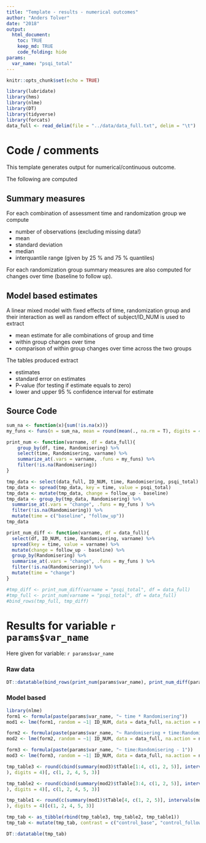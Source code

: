 ```yaml
---
title: "Template - results - numerical outcomes"
author: "Anders Tolver"
date: "2018"
output: 
  html_document:
    toc: TRUE
    keep_md: TRUE
    code_folding: hide
params:
  var_name: "psqi_total"
---
```


```r
knitr::opts_chunk$set(echo = TRUE)
```

```r
library(lubridate)
library(hms)
library(nlme)
library(DT)
library(tidyverse)
library(forcats)
data_full <- read_delim(file = "../data/data_full.txt", delim = "\t")
```

# Code / comments

This template generates output for numerical/continuous outcome.

The following are computed

## Summary measures

For each combination of assessment time and randomization group we compute

* number of observations (excluding missing data!)
* mean
* standard deviation
* median
* interquantile range (given by 25 % and 75 % quantiles)

For each randomization group summary measures are also computed for changes over time (baseline to follow up).

## Model based estimates

A linear mixed model with fixed effects of time, randomization group and their interaction as well as random effect of subject/ID_NUM is used to extract

* mean estimate for alle combinations of group and time
* within group changes over time
* comparison of within group changes over time across the two groups

The tables produced extract

* estimates
* standard error on estimates
* P-value (for testing if estimate equals to zero)
* lower and upper 95 % confidence interval for estimate

## Source Code

```r
sum_na <- function(x){sum(!is.na(x))}
my_funs <- funs(n = sum_na, mean = round(mean(., na.rm = T), digits = 4), sd = round(sd(., na.rm = T), digits = 4), median = median(., na.rm = T), q25 = quantile(., probs = 0.25, na.rm = T), q75 = quantile(., probs = 0.75, na.rm = T))

print_num <- function(varname, df = data_full){
    group_by(df, time, Randomisering) %>% 
    select(time, Randomisering, varname) %>%
    summarize_at(.vars = varname, .funs = my_funs) %>%
    filter(!is.na(Randomisering))
}

tmp_data <- select(data_full, ID_NUM, time, Randomisering, psqi_total)
tmp_data <- spread(tmp_data, key = time, value = psqi_total)
tmp_data <- mutate(tmp_data, change = follow_up - baseline)
tmp_data <- group_by(tmp_data, Randomisering) %>%
  summarise_at(.vars = "change", .funs = my_funs ) %>%
  filter(!is.na(Randomisering)) %>%
  mutate(time = c("baseline", "follow_up"))
tmp_data

print_num_diff <- function(varname, df = data_full){
  select(df, ID_NUM, time, Randomisering, varname) %>%
  spread(key = time, value = varname) %>%
  mutate(change = follow_up - baseline) %>%
  group_by(Randomisering) %>%
  summarise_at(.vars = "change", .funs = my_funs ) %>%
  filter(!is.na(Randomisering)) %>%
  mutate(time = "change")
}

#tmp_diff <- print_num_diff(varname = "psqi_total", df = data_full)
#tmp_full <- print_num(varname = "psqi_total", df = data_full)
#bind_rows(tmp_full, tmp_diff)
```

# Results for variable `r params$var_name`

Here given for variable: `r params$var_name`

### Raw data

```r
DT::datatable(bind_rows(print_num(params$var_name), print_num_diff(params$var_name)))
```

### Model based 

```r
library(nlme)
form1 <- formula(paste(params$var_name, "~ time * Randomisering"))
mod1 <- lme(form1, random = ~1| ID_NUM, data = data_full, na.action = na.omit)

form2 <- formula(paste(params$var_name, "~ Randomisering + time:Randomisering - 1"))
mod2 <- lme(form2, random = ~1| ID_NUM, data = data_full, na.action = na.omit)

form3 <- formula(paste(params$var_name, "~ time:Randomisering - 1"))
mod3 <- lme(form3, random = ~1| ID_NUM, data = data_full, na.action = na.omit)

tmp_table3 <- round(cbind(summary(mod3)$tTable[1:4, c(1, 2, 5)], intervals(mod3)$fixed[, c(1, 3)]
), digits = 4)[, c(1, 2, 4, 5, 3)]

tmp_table2 <- round(cbind(summary(mod2)$tTable[3:4, c(1, 2, 5)], intervals(mod2)$fixed[3:4, c(1, 3)]
), digits = 4)[, c(1, 2, 4, 5, 3)]

tmp_table1 <- round(c(summary(mod1)$tTable[4, c(1, 2, 5)], intervals(mod1)$fixed[4, c(1, 3)]
), digits = 4)[c(1, 2, 4, 5, 3)]

tmp_tab <- as_tibble(rbind(tmp_table3, tmp_table2, tmp_table1))
tmp_tab <- mutate(tmp_tab, contrast = c("control_base", "control_follow", "intervention_base", "intervention_follow", "control_change", "intervention_change", "group_diff_change"))[c(6, 1:5)]

DT::datatable(tmp_tab)
```


